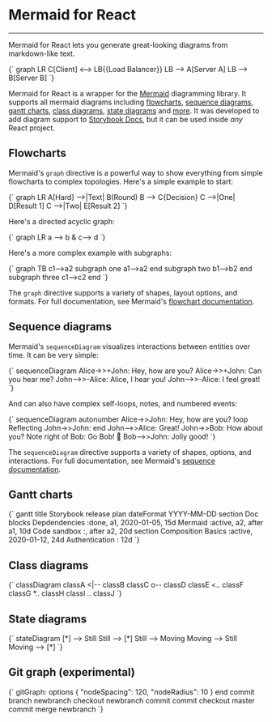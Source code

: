 
<Meta title="Mermaid for React" component={Mermaid} />

# Mermaid for React

---

Mermaid for React lets you generate great-looking diagrams from markdown-like text.

<Preview>
  <Mermaid>{`
    graph LR
    C[Client] <--> LB{{Load Balancer}}
    LB --> A[Server A]
    LB --> B[Server B]
  `}</Mermaid>
</Preview>

Mermaid for React is a wrapper for the [Mermaid](https://mermaid-js.github.io/mermaid/) diagramming library. It supports all mermaid diagrams including [flowcharts](#flowcharts), [sequence diagrams](#sequence-diagrams), [gantt charts](#gantt-charts), [class diagrams](#class-diagrams), [state diagrams](#state-diagrams) and [more](#pie-charts). It was developed to add diagram support to [Storybook Docs](https://www.npmjs.com/package/@storybook/addon-docs), but it can be used inside _any_ React project.

## Flowcharts

Mermaid's `graph` directive is a powerful way to show everything from simple flowcharts to complex topologies. Here's a simple example to start:

<Preview>
  <Story name="Flow">
    <Mermaid>{`
      graph LR
        A[Hard] -->|Text| B(Round)
        B --> C{Decision}
        C -->|One| D[Result 1]
        C -->|Two| E[Result 2]
    `}</Mermaid>
  </Story>
</Preview>

Here's a directed acyclic graph:

<Preview>
  <Story name="DAG">
    <Mermaid>{`
      graph LR
        a --> b & c--> d
    `}</Mermaid>
  </Story>
</Preview>

Here's a more complex example with subgraphs:

<Preview>
  <Story name="Subgraphs">
    <Mermaid>{`
      graph TB
        c1-->a2
        subgraph one
        a1-->a2
        end
        subgraph two
        b1-->b2
        end
        subgraph three
        c1-->c2
        end
    `}</Mermaid>
  </Story>
</Preview>

The `graph` directive supports a variety of shapes, layout options, and formats. For full documentation, see Mermaid's [flowchart documentation](https://mermaid-js.github.io/mermaid/#/flowchart).

## Sequence diagrams

Mermaid's `sequenceDiagram` visualizes interactions between entities over time. It can be very simple:

<Preview>
  <Story name="Sequence">
    <Mermaid>{`
      sequenceDiagram
        Alice->>+John: Hey, how are you?
        Alice->>+John: Can you hear me?
        John-->>-Alice: Alice, I hear you!
        John-->>-Alice: I feel great!
    `}</Mermaid>
  </Story>
</Preview>

And can also have complex self-loops, notes, and numbered events:

<Preview>
  <Story name="Complex Sequence">
    <Mermaid>{`
      sequenceDiagram
        autonumber
        Alice->>John: Hey, how are you?
        loop Reflecting
          John->>John: 
        end
        John-->>Alice: Great!
        John->>Bob: How about you?
        Note right of Bob: Go Bob! 🚀
        Bob-->>John: Jolly good!
    `}</Mermaid>
  </Story>
</Preview>

The `sequenceDiagram` directive supports a variety of shapes, options, and interactions. For full documentation, see Mermaid's [sequence documentation](https://mermaid-js.github.io/mermaid/#/sequence).

## Gantt charts

<Preview>
  <Story name="Gantt">
    <Mermaid>{`
      gantt
        title Storybook release plan
        dateFormat  YYYY-MM-DD
        section Doc blocks
        Depdendencies :done,   a1, 2020-01-05, 15d
        Mermaid       :active, a2, after a1,   10d
        Code sandbox  :, after a2,   20d
        section Composition
        Basics          :active, 2020-01-12, 24d
        Authentication  : 12d
    `}</Mermaid>
  </Story>
</Preview>

## Class diagrams

<Preview>
  <Story name="Class">
    <Mermaid>{`
      classDiagram
        classA <|-- classB
        classC o-- classD
        classE <.. classF
        classG *.. classH
        classI .. classJ
    `}</Mermaid>
  </Story>
</Preview>

## State diagrams

<Preview>
  <Story name="State">
    <Mermaid>{`
      stateDiagram
        [*] --> Still
        Still --> [*]
        Still --> Moving
        Moving --> Still
        Moving --> [*]
    `}</Mermaid>
  </Story>
</Preview>

## Git graph (experimental)

<Preview>
  <Story name="Git">
    <Mermaid>{`
gitGraph:
options
{
  "nodeSpacing": 120,
  "nodeRadius": 10
}
end
commit
branch newbranch
checkout newbranch
commit
commit
checkout master
commit
merge newbranch
    `}</Mermaid>
  </Story>
</Preview>
